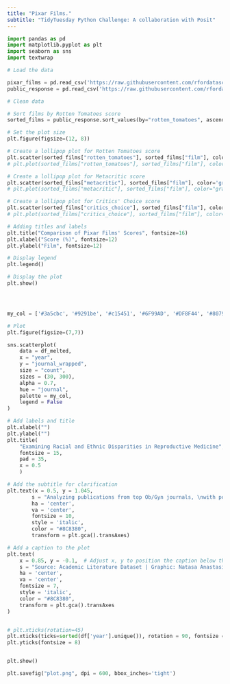 ```yaml
---
title: "Pixar Films."
subtitle: "TidyTuesday Python Challenge: A collaboration with Posit"
---
```


```python
import pandas as pd
import matplotlib.pyplot as plt
import seaborn as sns
import textwrap

# Load the data 

pixar_films = pd.read_csv('https://raw.githubusercontent.com/rfordatascience/tidytuesday/main/data/2025/2025-03-11/pixar_films.csv')
public_response = pd.read_csv('https://raw.githubusercontent.com/rfordatascience/tidytuesday/main/data/2025/2025-03-11/public_response.csv')


```

```python
# Clean data

# Sort films by Rotten Tomatoes score
sorted_films = public_response.sort_values(by="rotten_tomatoes", ascending=False)

# Set the plot size
plt.figure(figsize=(12, 8))

# Create a lollipop plot for Rotten Tomatoes score
plt.scatter(sorted_films["rotten_tomatoes"], sorted_films["film"], color='orange', s=100, label="Rotten Tomatoes")
# plt.plot(sorted_films["rotten_tomatoes"], sorted_films["film"], color="gray", lw=2)

# Create a lollipop plot for Metacritic score
plt.scatter(sorted_films["metacritic"], sorted_films["film"], color='green', s=100, label="Metacritic")
# plt.plot(sorted_films["metacritic"], sorted_films["film"], color="gray", lw=2)

# Create a lollipop plot for Critics' Choice score
plt.scatter(sorted_films["critics_choice"], sorted_films["film"], color='blue', s=100, label="Critics' Choice")
# plt.plot(sorted_films["critics_choice"], sorted_films["film"], color="gray", lw=2)

# Adding titles and labels
plt.title("Comparison of Pixar Films' Scores", fontsize=16)
plt.xlabel("Score (%)", fontsize=12)
plt.ylabel("Film", fontsize=12)

# Display legend
plt.legend()

# Display the plot
plt.show()




my_col = ['#3a5cbc', '#9291be', '#c15451', '#6F99AD', '#DF8F44', '#80796B']

# Plot
plt.figure(figsize=(7,7))

sns.scatterplot(
    data = df_melted, 
    x = "year", 
    y = "journal_wrapped", 
    size = "count", 
    sizes = (30, 300), 
    alpha = 0.7,
    hue = "journal", 
    palette = my_col,
    legend = False
)

# Add labels and title
plt.xlabel("")
plt.ylabel("")
plt.title(
    "Examining Racial and Ethnic Disparities in Reproductive Medicine", 
    fontsize = 15,
    pad = 35,
    x = 0.5
    )

# Add the subtitle for clarification
plt.text(x = 0.5, y = 1.045, 
        s = "Analyzing publications from top Ob/Gyn journals, \nwith point size reflecting the number of studies on racial and ethnic disparities.", 
        ha = 'center', 
        va = 'center', 
        fontsize = 10, 
        style = 'italic', 
        color = "#8C8380",
        transform = plt.gca().transAxes)

# Add a caption to the plot
plt.text(
    x = 0.85, y = -0.1,  # Adjust x, y to position the caption below the plot
    s = "Source: Academic Literature Dataset | Graphic: Natasa Anastasiadou", 
    ha = 'center', 
    va = 'center', 
    fontsize = 7, 
    style = 'italic', 
    color = "#8C8380", 
    transform = plt.gca().transAxes
)


# plt.xticks(rotation=45)
plt.xticks(ticks=sorted(df['year'].unique()), rotation = 90, fontsize = 8)
plt.yticks(fontsize = 8)


plt.show()

plt.savefig("plot.png", dpi = 600, bbox_inches='tight') 
```
